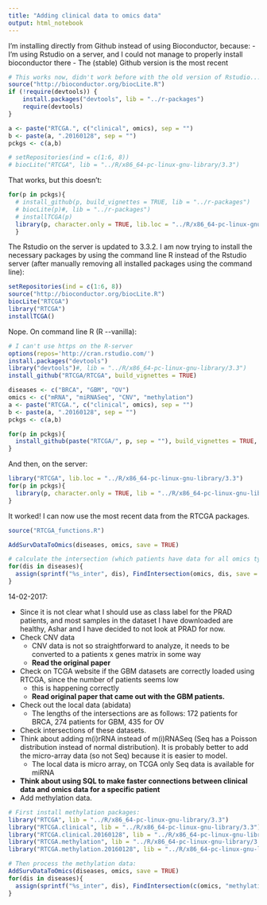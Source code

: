 ```yaml
---
title: "Adding clinical data to omics data"
output: html_notebook
---
```

I'm installing directly from Github instead of using Bioconductor, because:
- I'm using Rstudio on a server, and I could not manage to properly install bioconductor there
- The (stable) Github version is the most recent
```r
# This works now, didn't work before with the old version of Rstudio...
source("http://bioconductor.org/biocLite.R")
if (!require(devtools)) {
    install.packages("devtools", lib = "../r-packages")
    require(devtools)
}
```

```r
a <- paste("RTCGA.", c("clinical", omics), sep = "")
b <- paste(a, ".20160128", sep = "")
pckgs <- c(a,b)

# setRepositories(ind = c(1:6, 8))
# biocLite("RTCGA", lib = "../R/x86_64-pc-linux-gnu-library/3.3")
```
That works, but this doesn't:
```r
for(p in pckgs){
  # install_github(p, build_vignettes = TRUE, lib = "../r-packages")
  # biocLite(p)#, lib = "../r-packages")
  # installTCGA(p)
  library(p, character.only = TRUE, lib.loc = "../R/x86_64-pc-linux-gnu-library/3.3")
  }
```
The Rstudio on the server is updated to 3.3.2. I am now trying to install the necessary packages by using the command line R instead of the Rstudio server (after manually removing all installed packages using the command line):
```r
setRepositories(ind = c(1:6, 8))
source("http://bioconductor.org/biocLite.R")
biocLite("RTCGA")
library("RTCGA")
installTCGA()
```

Nope. On command line R (R \-\-vanilla):

```r
# I can't use https on the R-server
options(repos='http://cran.rstudio.com/')
install.packages("devtools")
library("devtools")#, lib = "../R/x86_64-pc-linux-gnu-library/3.3")
install_github("RTCGA/RTCGA", build_vignettes = TRUE)

diseases <- c("BRCA", "GBM", "OV")
omics <- c("mRNA", "miRNASeq", "CNV", "methylation")
a <- paste("RTCGA.", c("clinical", omics), sep = "")
b <- paste(a, ".20160128", sep = "")
pckgs <- c(a,b)

for(p in pckgs){
  install_github(paste("RTCGA/", p, sep = ""), build_vignettes = TRUE, force = TRUE)
}
```
And then, on the server:
```r
library("RTCGA", lib.loc = "../R/x86_64-pc-linux-gnu-library/3.3")
for(p in pckgs){
  library(p, character.only = TRUE, lib = "../R/x86_64-pc-linux-gnu-library/3.3")
}
```
It worked! I can now use the most recent data from the RTCGA packages.

```r
source("RTCGA_functions.R")

AddSurvDataToOmics(diseases, omics, save = TRUE)

# calculate the intersection (which patients have data for all omics types)
for(dis in diseases){
  assign(sprintf("%s_inter", dis), FindIntersection(omics, dis, save = TRUE))
}
```
14-02-2017:

* Since it is not clear what I should use as class label for the PRAD patients, and most samples in the dataset I have downloaded are healthy, Ashar and I have decided to not look at PRAD for now.
* Check CNV data
    + CNV data is not so straightforward to analyze, it needs to be converted to a patients x genes matrix in some way
    + **Read the original paper**
* Check on TCGA website if the GBM datasets are correctly loaded using RTCGA, since the number of patients seems low
    + this is happening correctly
    + **Read original paper that came out with the GBM patients.**
* Check out the local data (abidata)
    + The lengths of the intersections are as follows: 172 patients for BRCA, 274 patients for GBM, 435 for OV
* Check intersections of these datasets.
* Think about adding m(i)rRNA instead of m(i)RNASeq (Seq has a Poisson distribution instead of normal distribution). It is probably better to add the micro-array data (so not Seq) because it is easier to model.
    + The local data is micro array, on TCGA only Seq data is available for miRNA
* **Think about using SQL to make faster connections between clinical data and omics data for a specific patient**
* Add methylation data.
```r
# First install methylation packages:
library("RTCGA", lib = "../R/x86_64-pc-linux-gnu-library/3.3")
library("RTCGA.clinical", lib = "../R/x86_64-pc-linux-gnu-library/3.3")
library("RTCGA.clinical.20160128", lib = "../R/x86_64-pc-linux-gnu-library/3.3")
library("RTCGA.methylation", lib = "../R/x86_64-pc-linux-gnu-library/3.3")
library("RTCGA.methylation.20160128", lib = "../R/x86_64-pc-linux-gnu-library/3.3")
```
```r
# Then process the methylation data:
AddSurvDataToOmics(diseases, omics, save = TRUE)
for(dis in diseases){
  assign(sprintf("%s_inter", dis), FindIntersection(c(omics, "methylation"), dis, save = FALSE))
}
```


